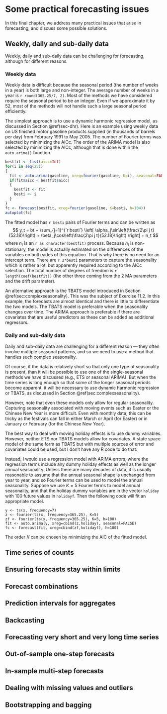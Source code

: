 # Some practical forecasting issues {#ch-practical}

In this final chapter, we address many practical issues that arise in forecasting, and discuss some possible solutions.

## Weekly, daily and sub-daily data

Weekly, daily and sub-daily data can be challenging for forecasting, although for different reasons. 

### Weekly data {-}

Weekly data is difficult because the seasonal period (the number of weeks in a year) is both large and non-integer. The average number of weeks in a year is `r round(365.25/7, 2)`. Most of the methods we have considered require the seasonal period to be an integer. Even if we approximate it by 52, most of the methods will not handle such a large seasonal period efficiently.

The simplest approach is to use a dynamic harmonic regression model, as discussed in Section \@ref(sec-dhr).  Here is an example using weekly data on US finished motor gasoline products supplied (in thousands of barrels per day) from February 1991 to May 2005. The number of Fourier terms was selected by minimizing the AICc. The order of the ARIMA model is also selected by minimizing the AICc, although that is done within the `auto.arima()` function.

```r
bestfit <- list(aicc=Inf)
for(i in seq(25))
{
  fit <- auto.arima(gasoline, xreg=fourier(gasoline, K=i), seasonal=FALSE)
  if(fit$aicc < bestfit$aicc)
  {
    bestfit <- fit
    besti <- i
  }
}
fc <- forecast(bestfit, xreg=fourier(gasoline, K=besti, h=104))
autoplot(fc)

```

The fitted model has `r besti` pairs of Fourier terms and can be written as
$$
  y_t = bt + \sum_{j=1}^{`r besti`} \left[ \alpha_j\sin\left(\frac{2\pi j t}{52.18}\right) + \beta_j\cos\left(\frac{2\pi j t}{52.18}\right) \right] + n_t
$$
where $n_t$ is an `r as.character(bestfit)` process. Because $n_t$ is non-stationary, the model is actually estimated on the differences of the variables on both sides of this equation. That is why there is no need for an intercept term. There are `r 2*besti` parameters to capture the seasonality which is rather a lot, but apparently required according to the AICc selection.  The total number of degrees of freedom is `r length(coef(bestfit))` (the other three coming from the 2 MA parameters and the drift parameter).

An alternative approach is the TBATS model introduced in Section \@ref(sec:complexseasonality). This was the subject of Exercise 11.2. In this example, the forecasts are almost identical and there is little to differentiate the two models. The TBATS model is preferable when the seasonality changes over time. The ARIMA approach is preferable if there are covariates that are useful predictors as these can be added as additional regressors.

### Daily and sub-daily data {-}

Daily and sub-daily data are challenging for a different reason --- they often involve multiple seasonal patterns, and so we need to use a method that handles such complex seasonality.

Of course, if the data is relatively short so that only one type of seasonality is present, than it will be possible to use one of the single-seasonal methods we have discussed (e.g., ETS or seasonal ARIMA). But when the time series is long enough so that some of the longer seasonal periods become apparent, it will be necessary to use dynamic harmonic regression or TBATS, as discussed in Section \@ref(sec:complexseasonality).

However, note that even these models only allow for regular seasonality. Capturing seasonality associated with moving events such as Easter or the Chinese New Year is more difficult. Even with monthly data, this can be tricky as the festivals can fall in either March or April (for Easter) or in January or February (for the Chinese New Year). 

The best way to deal with moving holiday effects is to use dummy variables. However, neither ETS nor TBATS models allow for covariates.  A state space model of the same form as TBATS but with multiple sources of error and covariates could be used, but I don't have any R code to do that.

Instead, I would use a regression model with ARIMA errors, where the regression terms include any dummy holiday effects as well as the longer annual seasonality. Unless there are many decades of data, it is usually reasonable to assume that the annual seasonal shape is unchanged from year to year, and so Fourier terms can be used to model the annual seasonality. Suppose we use $K=5$ Fourier terms to model annual seasonality, and that the holiday dummy variables are in the vector `holiday` with 100 future values in `holidayf`. Then the following code will fit an appropriate model.

```
y <- ts(x, frequency=7)
z <- fourier(ts(x, frequency=365.25), K=5)
zf <- fourier(ts(x, frequency=365.25), K=5, h=100)
fit <- auto.arima(y, xreg=cbind(z,holiday), seasonal=FALSE)
fc <- forecast(fit, xreg=cbind(zf,holidayf), h=100)
```

The order $K$ can be chosen by minimizing the AIC of the fitted model.



## Time series of counts

## Ensuring forecasts stay within limits

## Forecast combinations {#sec-combinations}

## Prediction intervals for aggregates

## Backcasting

## Forecasting very short and very long time series

## Out-of-sample one-step forecasts

## In-sample multi-step forecasts

## Dealing with missing values and outliers

## Bootstrapping and bagging

